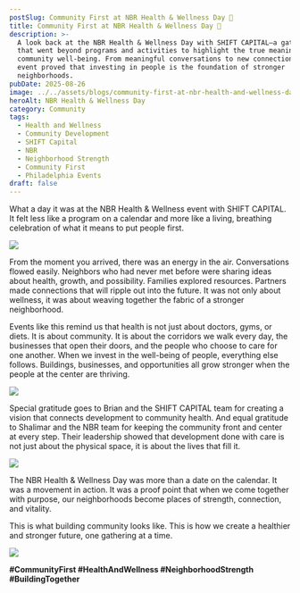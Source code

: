 ```yaml
---
postSlug: Community First at NBR Health & Wellness Day 💚
title: Community First at NBR Health & Wellness Day 💚
description: >-
  A look back at the NBR Health & Wellness Day with SHIFT CAPITAL—a gathering
  that went beyond programs and activities to highlight the true meaning of
  community well-being. From meaningful conversations to new connections, this
  event proved that investing in people is the foundation of stronger
  neighborhoods.
pubDate: 2025-08-26
image: ../../assets/blogs/community-first-at-nbr-health-and-wellness-day/image.jpeg
heroAlt: NBR Health & Wellness Day
category: Community
tags:
  - Health and Wellness
  - Community Development
  - SHIFT Capital
  - NBR
  - Neighborhood Strength
  - Community First
  - Philadelphia Events
draft: false
---
```

What a day it was at the NBR Health & Wellness event with SHIFT CAPITAL. It felt less like a program on a calendar and more like a living, breathing celebration of what it means to put people first.

![](../../assets/blogs/community-first-at-nbr-health-and-wellness-day/img-2019-5.jpg)

From the moment you arrived, there was an energy in the air. Conversations flowed easily. Neighbors who had never met before were sharing ideas about health, growth, and possibility. Families explored resources. Partners made connections that will ripple out into the future. It was not only about wellness, it was about weaving together the fabric of a stronger neighborhood.

Events like this remind us that health is not just about doctors, gyms, or diets. It is about community. It is about the corridors we walk every day, the businesses that open their doors, and the people who choose to care for one another. When we invest in the well-being of people, everything else follows. Buildings, businesses, and opportunities all grow stronger when the people at the center are thriving.

![](../../assets/blogs/community-first-at-nbr-health-and-wellness-day/img-2016-1.jpg)

Special gratitude goes to Brian and the SHIFT CAPITAL team for creating a vision that connects development to community health. And equal gratitude to Shalimar and the NBR team for keeping the community front and center at every step. Their leadership showed that development done with care is not just about the physical space, it is about the lives that fill it.

![](../../assets/blogs/community-first-at-nbr-health-and-wellness-day/img-2018-4.jpg)

The NBR Health & Wellness Day was more than a date on the calendar. It was a movement in action. It was a proof point that when we come together with purpose, our neighborhoods become places of strength, connection, and vitality.

This is what building community looks like. This is how we create a healthier and stronger future, one gathering at a time.

![](../../assets/blogs/community-first-at-nbr-health-and-wellness-day/img-2017-3.jpg)

**#CommunityFirst #HealthAndWellness #NeighborhoodStrength #BuildingTogether**
